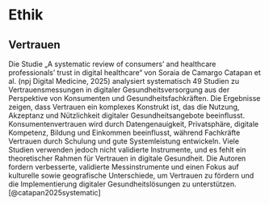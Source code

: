 # Ethik

## Vertrauen

Die Studie „A systematic review of consumers’ and healthcare professionals’ trust in digital healthcare“ von Soraia de Camargo Catapan et al. (npj Digital Medicine, 2025) analysiert systematisch 49 Studien zu Vertrauensmessungen in digitaler Gesundheitsversorgung aus der Perspektive von Konsumenten und Gesundheitsfachkräften. Die Ergebnisse zeigen, dass Vertrauen ein komplexes Konstrukt ist, das die Nutzung, Akzeptanz und Nützlichkeit digitaler Gesundheitsangebote beeinflusst. Konsumentenvertrauen wird durch Datengenauigkeit, Privatsphäre, digitale Kompetenz, Bildung und Einkommen beeinflusst, während Fachkräfte Vertrauen durch Schulung und gute Systemleistung entwickeln. Viele Studien verwenden jedoch nicht validierte Instrumente, und es fehlt ein theoretischer Rahmen für Vertrauen in digitale Gesundheit. Die Autoren fordern verbesserte, validierte Messinstrumente und einen Fokus auf kulturelle sowie geografische Unterschiede, um Vertrauen zu fördern und die Implementierung digitaler Gesundheitslösungen zu unterstützen. [@catapan2025systematic]
